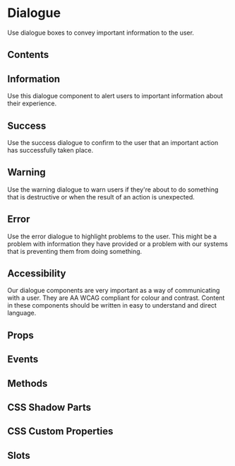 # Dialogue
Use dialogue boxes to convey important information to the user.

## Contents

## Information
Use this dialogue component to alert users to important information about their experience.


<Information />

## Success
Use the success dialogue to confirm to the user that an important action has successfully taken place.


<Success />

## Warning
Use the warning dialogue to warn users if they're about to do something that is destructive or when the result of an action is unexpected.


<Warning />

## Error
Use the error dialogue to highlight problems to the user. This might be a problem with information they have provided or a problem with our systems that is preventing them from doing something.


<Error />

## Accessibility
Our dialogue components are very important as a way of communicating with a user. They are AA WCAG compliant for colour and contrast. Content in these components should be written in easy to understand and direct language.

## Props


<Props />

## Events


<Events />

## Methods


<Methods />

## CSS Shadow Parts


<Parts />

## CSS Custom Properties


<CustomProps />

## Slots


<Slots />
